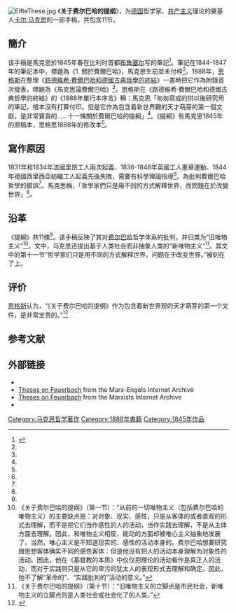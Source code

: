 [[File:ElfteThese.jpg|thumb]]
《'''关于费尔巴哈的提纲'''》，为[[德国|德国]]哲学家、[[共产主义|共产主义]]理论的奠基人[[卡尔·马克思|卡尔·马克思]]的一部手稿，共包含11节。

==簡介==
该手稿是馬克思於1845年春在比利时首都[[布鲁塞尔|布鲁塞尔]]写的筆記<ref name=讀>{{cite book |title=《馬克思主義經典解讀》 |author=呂靜 |location=北京 |publisher=[[人民日報出版社|人民日報出版社]] |year=2010 }}</ref>{{rp|1}}。筆記在1844-1847年的筆記本中，標題為《1. 關於費爾巴哈》，馬克思生前並未付梓<ref name=讀/>{{rp|1}}。1888年，[[恩格斯|恩格斯]]在整理《[[路德維希·費爾巴哈和德國古典哲學的終結|路德維希·費爾巴哈和德國古典哲學的終結]]》一書時把它作為附錄首次發表，標題為《馬克思論費爾巴哈》<ref name=讀/>{{rp|1}}。思格斯在《路德維希·費爾巴哈和德國古典哲學的終結》的《1888年單行本序言》稱：馬克思「匆匆寫成的供以後研究用的筆記，根本沒有打算付印。但是它作為包含着新世界觀的天才萌芽的第一個文獻，是非常寶貴的……十一條關於費爾巴哈的提綱」<ref name=讀/>{{rp|1}}。《提綱》有馬克思1845年的原稿本，思格思1888年的修改本<ref name=讀/>{{rp|1}}。

==寫作原因==
1831年和1834年法國里昂工人兩次起義、1836-1848年英國工人憲章運動、1844年德國西里西亞紡織工人起義先後失敗，需要有科學理論指導<ref name=讀/>{{rp|1}}。為批判費爾巴哈哲學的錯誤<ref name=讀/>{{rp|2}}。馬克思稱，「哲學家們只是用不同的方式解釋世界，而問題在於改變世界」<ref name=讀/>{{rp|2}}。

==沿革==
《提綱》共11條<ref name=讀/>{{rp|2}}。该手稿反映了其对[[路德维希·安德列斯·费尔巴哈|费尔巴哈]]哲学体系的批判，并归类为“旧唯物主义”<ref>《关于费尔巴哈的提纲》（第一节）：“从前的一切唯物主义（包括费尔巴哈的唯物主义）的主要缺点是：对对象、现实、感性，只是从客体的或者直观的形式去理解，而不是把它们当作感性的人的活动，当作实践去理解，不是从主体方面去理解。因此，和唯物主义相反，能动的方面却被唯心主义抽象地发展了，当然，唯心主义是不知道现实的、感性的活动本身的。费尔巴哈想要研究跟思想客体确实不同的感性客体：但是他没有把人的活动本身理解为对象性的活动。因此，他在《基督教的本质》中仅仅把理论的活动看作是真正人的活动，而对于实践则只是从它的卑污的犹太人的表现形式去理解和确定。因此，他不了解“革命的”、“实践批判的”活动的意义。”</ref>。文中，马克思还提出基于人类社会而非抽象人类的“新唯物主义”<ref>《关于费尔巴哈的提纲》（第十节）：“旧唯物主义的立脚点是市民社会，新唯物主义的立脚点则是人类社会或社会化了的人类。”</ref>。其文中的第十一节“哲学家们只是用不同的方式解释世界，问题在于改变世界。”被刻在了{{Link-en|马克思的墓碑|Tomb of Karl Marx}}上。

==评价==
[[弗里德里希·恩格斯|恩格斯]]认为，“《关于费尔巴哈的提纲》作为包含着新世界观的天才萌芽的第一个文件，是非常宝贵的。”<ref>{{cite book |author1=徐光春 |title=马克思主义大辞典 |date=2017年12月 |location=武汉 |pages=285-286}}</ref>

== 参考文献 ==
{{Reflist}}

== 外部链接 ==
* {{wikisourcelang-inline|de|Thesen über Feuerbach}}
* [http://www.marxists.org/archive/marx/works/1845/theses/index.htm Theses on Feuerbach] from the Marx-Engels Internet Archive
* [https://www.marxists.org/archive/marx/works/1845/theses/theses.htm Theses on Feuerbach] from the Marxists Internet Archive
* {{librivox book | title=Eleven Theses on Feuerbach | author=Karl Marx}}

{{马恩著作}}

[[Category:马克思哲学著作|Category:马克思哲学著作]]
[[Category:1888年書籍|Category:1888年書籍]]
[[Category:1845年作品|Category:1845年作品]]